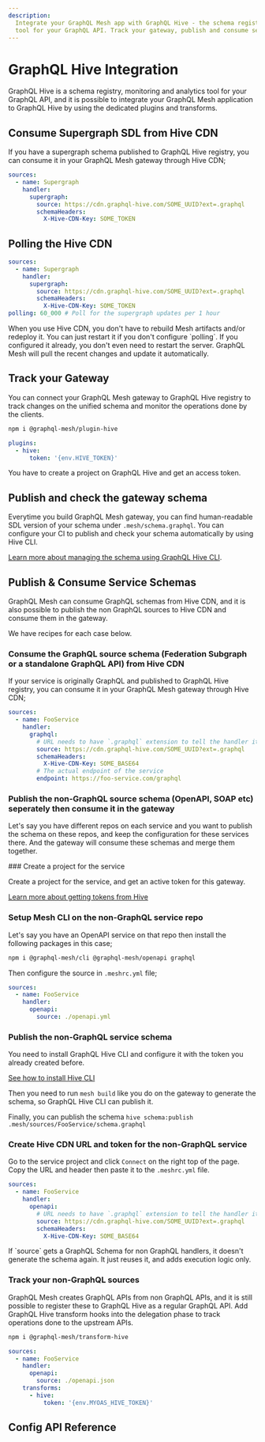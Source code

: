```yaml
---
description:
  Integrate your GraphQL Mesh app with GraphQL Hive - the schema registry, monitoring and analytics
  tool for your GraphQL API. Track your gateway, publish and consume service schemas.
---
```



# GraphQL Hive Integration

GraphQL Hive is a schema registry, monitoring and analytics tool for your GraphQL API, and it is
possible to integrate your GraphQL Mesh application to GraphQL Hive by using the dedicated plugins
and transforms.

## Consume Supergraph SDL from Hive CDN

If you have a supergraph schema published to GraphQL Hive registry, you can consume it in your
GraphQL Mesh gateway through Hive CDN;

```yaml filename=".meshrc.yaml"
sources:
  - name: Supergraph
    handler:
      supergraph:
        source: https://cdn.graphql-hive.com/SOME_UUID?ext=.graphql
        schemaHeaders:
          X-Hive-CDN-Key: SOME_TOKEN
```

## Polling the Hive CDN

```yaml filename=".meshrc.yaml"
sources:
  - name: Supergraph
    handler:
      supergraph:
        source: https://cdn.graphql-hive.com/SOME_UUID?ext=.graphql
        schemaHeaders:
          X-Hive-CDN-Key: SOME_TOKEN
polling: 60_000 # Poll for the supergraph updates per 1 hour
```

<Callout>
When you use Hive CDN, you don't have to rebuild Mesh artifacts and/or redeploy it. You can just restart it if you don't configure `polling`. If you configured it already, you don't even need to restart the server. GraphQL Mesh will pull the recent changes and update it automatically.
</Callout>

## Track your Gateway

You can connect your GraphQL Mesh gateway to GraphQL Hive registry to track changes on the unified
schema and monitor the operations done by the clients.

```sh npm2yarn
npm i @graphql-mesh/plugin-hive
```

```yaml filename=".meshrc.yaml"
plugins:
  - hive:
      token: '{env.HIVE_TOKEN}'
```

<Callout>You have to create a project on GraphQL Hive and get an access token.</Callout>

## Publish and check the gateway schema

Everytime you build GraphQL Mesh gateway, you can find human-readable SDL version of your schema
under `.mesh/schema.graphql`. You can configure your CI to publish and check your schema
automatically by using Hive CLI.

[Learn more about managing the schema using GraphQL Hive CLI](https://docs.graphql-hive.com/features/publish-schema#using-hive-cli).

## Publish & Consume Service Schemas

GraphQL Mesh can consume GraphQL schemas from Hive CDN, and it is also possible to publish the non
GraphQL sources to Hive CDN and consume them in the gateway.

We have recipes for each case below.

### Consume the GraphQL source schema (Federation Subgraph or a standalone GraphQL API) from Hive CDN

If your service is originally GraphQL and published to GraphQL Hive registry, you can consume it in
your GraphQL Mesh gateway through Hive CDN;

```yaml filename=".meshrc.yaml"
sources:
  - name: FooService
    handler:
      graphql:
        # URL needs to have `.graphql` extension to tell the handler it is a GraphQL Schema
        source: https://cdn.graphql-hive.com/SOME_UUID?ext=.graphql
        schemaHeaders:
          X-Hive-CDN-Key: SOME_BASE64
        # The actual endpoint of the service
        endpoint: https://foo-service.com/graphql
```

### Publish the non-GraphQL source schema (OpenAPI, SOAP etc) seperately then consume it in the gateway

Let's say you have different repos on each service and you want to publish the schema on these
repos, and keep the configuration for these services there. And the gateway will consume these
schemas and merge them together.

<Steps>
### Create a project for the service

Create a project for the service, and get an active token for this gateway.

[Learn more about getting tokens from Hive](https://docs.graphql-hive.com/features/tokens)

### Setup Mesh CLI on the non-GraphQL service repo

Let's say you have an OpenAPI service on that repo then install the following packages in this case;

```sh npm2yarn
npm i @graphql-mesh/cli @graphql-mesh/openapi graphql
```

Then configure the source in `.meshrc.yml` file;

```yaml filename=".meshrc.yml"
sources:
  - name: FooService
    handler:
      openapi:
        source: ./openapi.yml
```

### Publish the non-GraphQL service schema

You need to install GraphQL Hive CLI and configure it with the token you already created before.

[See how to install Hive CLI](https://docs.graphql-hive.com/features/publish-schema#using-hive-cli)

Then you need to run `mesh build` like you do on the gateway to generate the schema, so GraphQL Hive
CLI can publish it.

Finally, you can publish the schema `hive schema:publish .mesh/sources/FooService/schema.graphql`

### Create Hive CDN URL and token for the non-GraphQL service

Go to the service project and click `Connect` on the right top of the page. Copy the URL and header
then paste it to the `.meshrc.yml` file.

```yaml filename=".meshrc.yml"
sources:
  - name: FooService
    handler:
      openapi:
        # URL needs to have `.graphql` extension to tell the handler it is a GraphQL Schema
        source: https://cdn.graphql-hive.com/SOME_UUID?ext=.graphql
        schemaHeaders:
          X-Hive-CDN-Key: SOME_BASE64
```

</Steps>

<Callout>
  If `source` gets a GraphQL Schema for non GraphQL handlers, it doesn't generate the schema again.
  It just reuses it, and adds execution logic only.
</Callout>

### Track your non-GraphQL sources

GraphQL Mesh creates GraphQL APIs from non GraphQL APIs, and it is still possible to register these
to GraphQL Hive as a regular GraphQL API. Add GraphQL Hive transform hooks into the delegation phase
to track operations done to the upstream APIs.

```sh npm2yarn
npm i @graphql-mesh/transform-hive
```

```yaml filename=".meshrc.yaml"
sources:
  - name: FooService
    handler:
      openapi:
        source: ./openapi.json
    transforms:
      - hive:
          token: '{env.MYOAS_HIVE_TOKEN}'
```

## Config API Reference


<API />
